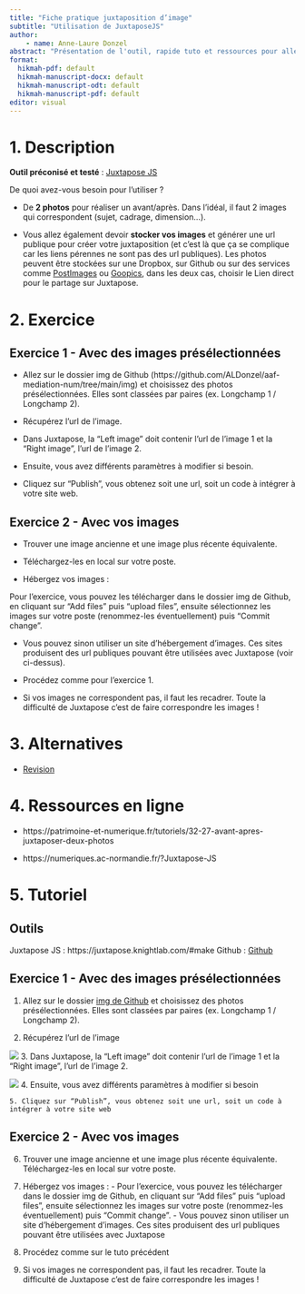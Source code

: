 ```yaml
---
title: "Fiche pratique juxtaposition d’image"
subtitle: "Utilisation de JuxtaposeJS"
author:
    - name: Anne-Laure Donzel
abstract: "Présentation de l'outil, rapide tuto et ressources pour aller plus loin"
format:
  hikmah-pdf: default
  hikmah-manuscript-docx: default
  hikmah-manuscript-odt: default
  hikmah-manuscript-pdf: default
editor: visual
---
```


# 1. Description

**Outil préconisé et testé** : [Juxtapose JS](https://juxtapose.knightlab.com/#make)

De quoi avez-vous besoin pour l'utiliser ?

-   De **2 photos** pour réaliser un avant/après. Dans l'idéal, il faut 2 images qui correspondent (sujet, cadrage, dimension...).

-   Vous allez également devoir **stocker vos images** et générer une url publique pour créer votre juxtaposition (et c'est là que ça se complique car les liens pérennes ne sont pas des url publiques). Les photos peuvent être stockées sur une Dropbox, sur Github ou sur des services comme [PostImages](https://postimages.org/) ou [Goopics](https://goopics.net/), dans les deux cas, choisir le Lien direct pour le partage sur Juxtapose.

# 2. Exercice

## Exercice 1 - Avec des images présélectionnées

-   Allez sur le dossier img de Github (https://github.com/ALDonzel/aaf-mediation-num/tree/main/img) et choisissez des photos présélectionnées. Elles sont classées par paires (ex. Longchamp 1 / Longchamp 2).

-   Récupérez l'url de l'image.

-   Dans Juxtapose, la "Left image" doit contenir l'url de l'image 1 et la "Right image", l'url de l'image 2.

-   Ensuite, vous avez différents paramètres à modifier si besoin.

-   Cliquez sur "Publish", vous obtenez soit une url, soit un code à intégrer à votre site web.

## Exercice 2 - Avec vos images

-   Trouver une image ancienne et une image plus récente équivalente.

-   Téléchargez-les en local sur votre poste.

-   Hébergez vos images :

Pour l'exercice, vous pouvez les télécharger dans le dossier img de Github, en cliquant sur "Add files" puis "upload files", ensuite sélectionnez les images sur votre poste (renommez-les éventuellement) puis "Commit change".

-   Vous pouvez sinon utiliser un site d'hébergement d'images. Ces sites produisent des url publiques pouvant être utilisées avec Juxtapose (voir ci-dessus).

-   Procédez comme pour l'exercice 1.

-   Si vos images ne correspondent pas, il faut les recadrer. Toute la difficulté de Juxtapose c'est de faire correspondre les images !

# 3. Alternatives

-   [Revision](https://revision.lukasz.cc/)

# 4. Ressources en ligne

-   https://patrimoine-et-numerique.fr/tutoriels/32-27-avant-apres-juxtaposer-deux-photos

-   https://numeriques.ac-normandie.fr/?Juxtapose-JS

# 5. Tutoriel

## Outils

Juxtapose JS : https://juxtapose.knightlab.com/#make Github : [Github](https://github.com/ALDonzel/aaf-mediation-num/tree/main/img)

## Exercice 1 - Avec des images présélectionnées

1.  Allez sur le dossier [img de Github](https://github.com/ALDonzel/aaf-mediation-num/tree/main/img) et choisissez des photos présélectionnées. Elles sont classées par paires (ex. Longchamp 1 / Longchamp 2).

2.  Récupérez l'url de l'image

![](img/juxt01.png) 3. Dans Juxtapose, la "Left image" doit contenir l'url de l'image 1 et la "Right image", l'url de l'image 2.

![](img/juxt02.png) 4. Ensuite, vous avez différents paramètres à modifier si besoin

    5. Cliquez sur “Publish”, vous obtenez soit une url, soit un code à intégrer à votre site web

## Exercice 2 - Avec vos images

6.  Trouver une image ancienne et une image plus récente équivalente. Téléchargez-les en local sur votre poste.

7.  Hébergez vos images : - Pour l'exercice, vous pouvez les télécharger dans le dossier img de Github, en cliquant sur "Add files" puis "upload files", ensuite sélectionnez les images sur votre poste (renommez-les éventuellement) puis "Commit change". - Vous pouvez sinon utiliser un site d'hébergement d'images. Ces sites produisent des url publiques pouvant être utilisées avec Juxtapose

8.  Procédez comme sur le tuto précédent

9.  Si vos images ne correspondent pas, il faut les recadrer. Toute la difficulté de Juxtapose c'est de faire correspondre les images !
